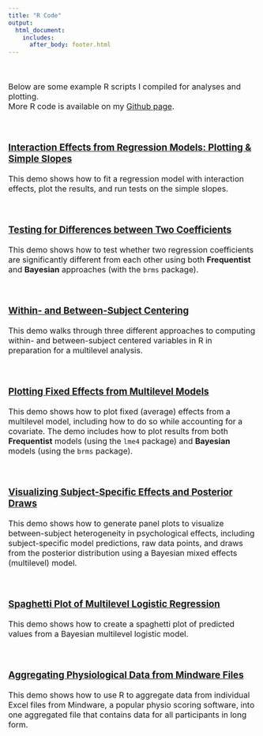 ```yaml
---
title: "R Code"
output: 
  html_document:
    includes:
      after_body: footer.html
---
```


<font size="3">

<br>

Below are some example R scripts I compiled for analyses and plotting. \
More R code is available on my [Github page](https://github.com/kzee){target="_blank"}.

<br>

### [Interaction Effects from Regression Models: Plotting & Simple Slopes](Interactions_Demo.html)
This demo shows how to fit a regression model with interaction effects, plot the results, and run tests on the simple slopes. 

<br>

### [Testing for Differences between Two Coefficients](CoeffDiff_Demo.html)
This demo shows how to test whether two regression coefficients are significantly different from each other using both **Frequentist** and **Bayesian** approaches (with the `brms` package).

<br>

### [Within- and Between-Subject Centering](Centering_Demo.html)
This demo walks through three different approaches to computing within- and between-subject centered variables in R in preparation for a multilevel analysis. 

<br>

### [Plotting Fixed Effects from Multilevel Models](PlotFixef_Demo.html)
This demo shows how to plot fixed (average) effects from a multilevel model, including how to do so while accounting for a covariate. The demo includes how to plot results from both **Frequentist** models (using the `lme4` package) and **Bayesian** models (using the `brms` package). 


<br>

### [Visualizing Subject-Specific Effects and Posterior Draws](PanelPlot_Demo.html)
This demo shows how to generate panel plots to visualize between-subject heterogeneity in psychological effects, including subject-specific model predictions, raw data points, and draws from the posterior distribution using a Bayesian mixed effects (multilevel) model. 

<br>

### [Spaghetti Plot of Multilevel Logistic Regression](LogisticSpaghetti_Demo.html)
This demo shows how to create a spaghetti plot of predicted values from a Bayesian multilevel logistic model. 

<br>

### [Aggregating Physiological Data from Mindware Files](AggregatePhysio_Demo.html)
This demo shows how to use R to aggregate data from individual Excel files from Mindware, a popular physio scoring software, into one aggregated file that contains data for all participants in long form. 

<br>

<br>
</font> 